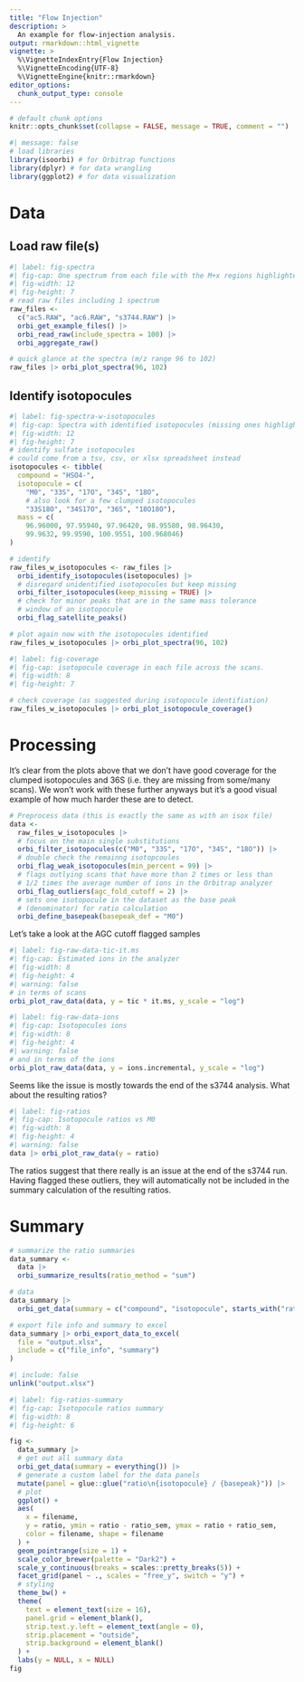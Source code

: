 ```yaml
---
title: "Flow Injection"
description: >
  An example for flow-injection analysis.
output: rmarkdown::html_vignette
vignette: >
  %\VignetteIndexEntry{Flow Injection}
  %\VignetteEncoding{UTF-8}
  %\VignetteEngine{knitr::rmarkdown}
editor_options: 
  chunk_output_type: console
---
```



```r
# default chunk options
knitr::opts_chunk$set(collapse = FALSE, message = TRUE, comment = "")
```


```r
#| message: false
# load libraries
library(isoorbi) # for Orbitrap functions
library(dplyr) # for data wrangling
library(ggplot2) # for data visualization
```

# Data

## Load raw file(s)

```r
#| label: fig-spectra
#| fig-cap: One spectrum from each file with the M+x regions highlighted.
#| fig-width: 12
#| fig-height: 7
# read raw files including 1 spectrum
raw_files <-
  c("ac5.RAW", "ac6.RAW", "s3744.RAW") |>
  orbi_get_example_files() |>
  orbi_read_raw(include_spectra = 100) |>
  orbi_aggregate_raw()

# quick glance at the spectra (m/z range 96 to 102)
raw_files |> orbi_plot_spectra(96, 102)
```

## Identify isotopocules

```r
#| label: fig-spectra-w-isotopocules
#| fig-cap: Spectra with identified isotopocules (missing ones highlighted in pink).
#| fig-width: 12
#| fig-height: 7
# identify sulfate isotopocules
# could come from a tsv, csv, or xlsx spreadsheet instead
isotopocules <- tibble(
  compound = "HSO4-",
  isotopocule = c(
    "M0", "33S", "17O", "34S", "18O", 
    # also look for a few clumped isotopocules
    "33S18O", "34S17O", "36S", "18O18O"),
  mass = c(
    96.96000, 97.95940, 97.96420, 98.95580, 98.96430, 
    99.9632, 99.9590, 100.9551, 100.968046)
)

# identify
raw_files_w_isotopocules <- raw_files |>
  orbi_identify_isotopocules(isotopocules) |>
  # disregard unidentified isotopocules but keep missing
  orbi_filter_isotopocules(keep_missing = TRUE) |>
  # check for minor peaks that are in the same mass tolerance
  # window of an isotopocule 
  orbi_flag_satellite_peaks()

# plot again now with the isotopocules identified
raw_files_w_isotopocules |> orbi_plot_spectra(96, 102)
```

```r
#| label: fig-coverage
#| fig-cap: isotopocule coverage in each file across the scans.
#| fig-width: 8
#| fig-height: 7

# check coverage (as suggested during isotopocule identifiation)
raw_files_w_isotopocules |> orbi_plot_isotopocule_coverage()
```

# Processing

It's clear from the plots above that we don't have good coverage for the clumped isotopocules and 36S (i.e. they are missing from some/many scans). We won't work with these further anyways but it's a good visual example of how much harder these are to detect.

```r
# Preprocess data (this is exactly the same as with an isox file)
data <- 
  raw_files_w_isotopocules |>
  # focus on the main single substitutions
  orbi_filter_isotopocules(c("M0", "33S", "17O", "34S", "18O")) |>
  # double check the remainng isotopcoules
  orbi_flag_weak_isotopocules(min_percent = 99) |> 
  # flags outlying scans that have more than 2 times or less than
  # 1/2 times the average number of ions in the Orbitrap analyzer
  orbi_flag_outliers(agc_fold_cutoff = 2) |>
  # sets one isotopocule in the dataset as the base peak
  # (denominator) for ratio calculation
  orbi_define_basepeak(basepeak_def = "M0") 
```

Let's take a look at the AGC cutoff flagged samples

```r
#| label: fig-raw-data-tic-it.ms
#| fig-cap: Estimated ions in the analyzer
#| fig-width: 8
#| fig-height: 4
#| warning: false
# in terms of scans
orbi_plot_raw_data(data, y = tic * it.ms, y_scale = "log")
```

```r
#| label: fig-raw-data-ions
#| fig-cap: Isotopocules ions
#| fig-width: 8
#| fig-height: 4
#| warning: false
# and in terms of the ions
orbi_plot_raw_data(data, y = ions.incremental, y_scale = "log")
```

Seems like the issue is mostly towards the end of the s3744 analysis. What about the resulting ratios?

```r
#| label: fig-ratios
#| fig-cap: Isotopocule ratios vs M0
#| fig-width: 8
#| fig-height: 4
#| warning: false
data |> orbi_plot_raw_data(y = ratio) 
```

The ratios suggest that there really is an issue at the end of the s3744 run. Having flagged these outliers, they will automatically not be included in the summary calculation of the resulting ratios.

# Summary

```r
# summarize the ratio summaries
data_summary <- 
  data |>
  orbi_summarize_results(ratio_method = "sum")

# data
data_summary |>
  orbi_get_data(summary = c("compound", "isotopocule", starts_with("ratio")))

# export file info and summary to excel
data_summary |> orbi_export_data_to_excel(
  file = "output.xlsx",
  include = c("file_info", "summary")
)
```

```r
#| include: false
unlink("output.xlsx")
```

```r
#| label: fig-ratios-summary
#| fig-cap: Isotopocule ratios summary
#| fig-width: 8
#| fig-height: 6

fig <- 
  data_summary |>
  # get out all summary data
  orbi_get_data(summary = everything()) |>
  # generate a custom label for the data panels
  mutate(panel = glue::glue("ratio\n{isotopocule} / {basepeak}")) |>
  # plot
  ggplot() +
  aes(
    x = filename,
    y = ratio, ymin = ratio - ratio_sem, ymax = ratio + ratio_sem,
    color = filename, shape = filename
  ) +
  geom_pointrange(size = 1) +
  scale_color_brewer(palette = "Dark2") +
  scale_y_continuous(breaks = scales::pretty_breaks(5)) +
  facet_grid(panel ~ ., scales = "free_y", switch = "y") +
  # styling
  theme_bw() +
  theme(
    text = element_text(size = 16),
    panel.grid = element_blank(),
    strip.text.y.left = element_text(angle = 0),
    strip.placement = "outside",
    strip.background = element_blank()
  ) +
  labs(y = NULL, x = NULL)
fig
```